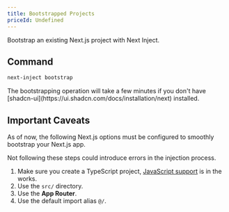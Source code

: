 ```yaml
---
title: Bootstrapped Projects
priceId: Undefined
---
```



Bootstrap an existing Next.js project with Next Inject.

## Command

```bash
next-inject bootstrap
```

<Callout title="Info" type="info">
  The bootstrapping operation will take a few minutes if you don't have
  [shadcn-ui](https://ui.shadcn.com/docs/installation/next) installed.
</Callout>

## Important Caveats

As of now, the following Next.js options must be configured to smoothly bootstrap your Next.js app.

Not following these steps could introduce errors in the injection process.

1. Make sure you create a TypeScript project, [JavaScript support](/plugins/javascript-support) is in the works.
2. Use the `src/` directory.
3. Use the **App Router**.
4. Use the default import alias `@/`.
